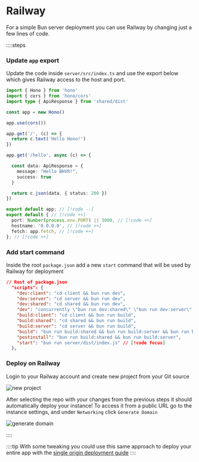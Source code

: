# Railway

For a simple Bun server deployment you can use Railway by changing just a few lines of code.

::::steps

### Update `app` export

Update the code inside `server/src/index.ts` and use the export below which gives Railway access to the host and port.

```typescript [srver/src/index.ts]
import { Hono } from 'hono'
import { cors } from 'hono/cors'
import type { ApiResponse } from 'shared/dist'

const app = new Hono()

app.use(cors())

app.get('/', (c) => {
  return c.text('Hello Hono!')
})

app.get('/hello', async (c) => {

  const data: ApiResponse = {
    message: "Hello BHVR!",
    success: true
  }

  return c.json(data, { status: 200 })
})

export default app; // [!code --]
export default { // [!code ++]
  port: Number(process.env.PORT) || 3000, // [!code ++]
  hostname: '0.0.0.0', // [!code ++]
  fetch: app.fetch, // [!code ++]
}; // [!code ++]
```

### Add start command

Inside the root `package.json` add a new `start` command that will be used by Railway for deployment

```json [package.json]
// Rest of package.json
  "scripts": {
    "dev:client": "cd client && bun run dev",
    "dev:server": "cd server && bun run dev",
    "dev:shared": "cd shared && bun run dev",
    "dev": "concurrently \"bun run dev:shared\" \"bun run dev:server\" \"bun run dev:client\"",
    "build:client": "cd client && bun run build",
    "build:shared": "cd shared && bun run build",
    "build:server": "cd server && bun run build",
    "build": "bun run build:shared && bun run build:server && bun run build:client",
    "postinstall": "bun run build:shared && bun run build:server",
    "start": "bun run server/dist/index.js" // [!code focus]
  },
```

### Deploy on Railway

Login to your Railway account and create new project from your Git source

![new project](https://cdn.bhvr.dev/railway-new-project.png)

After selecting the repo with your changes from the previous steps it should automatically deploy your instance! To access it from a public URL go to the instance settings, and under `Networking` click `Generate Domain`

![generate domain](https://cdn.bhvr.dev/railway-new-domain.png)

::::

::::tip
With some tweaking you could use this same approach to deploy your entire app with the [single origin deployment guide](/deployment/single-origin/vps-docker)
::::
